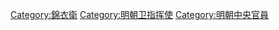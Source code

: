 [[Category:錦衣衛|Category:錦衣衛]]
[[Category:明朝卫指挥使|Category:明朝卫指挥使]]
[[Category:明朝中央官員|Category:明朝中央官員]]